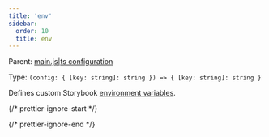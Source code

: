 ```yaml
---
title: 'env'
sidebar:
  order: 10
  title: env
---
```


Parent: [main.js|ts configuration](./main-config.mdx)

Type: `(config: { [key: string]: string }) => { [key: string]: string }`

Defines custom Storybook [environment variables](../configure/environment-variables.mdx#using-storybook-configuration).

{/* prettier-ignore-start */}

<CodeSnippets path="main-config-env.md" />

{/* prettier-ignore-end */}

